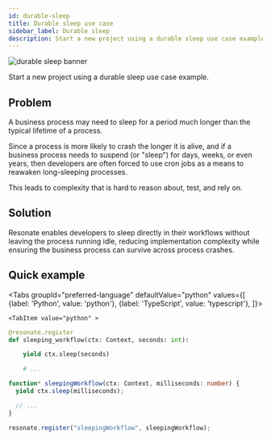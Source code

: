 ```yaml
---
id: durable-sleep
title: Durable sleep use case
sidebar_label: Durable sleep
description: Start a new project using a durable sleep use case example.
---
```


![durable sleep banner](/img/durable-sleep.png)

Start a new project using a durable sleep use case example.


<CloneRepoGrid>
  <CloneRepoCard
    sdk="Python SDK"
    description="Durable sleep use case"
    link="https://github.com/resonatehq-examples/example-durable-sleep-py"
  />
  <CloneRepoCard
    sdk="TypeScript SDK"
    description="Durable sleep use case"
    link="https://github.com/resonatehq-examples/example-durable-sleep-ts"
  />
</CloneRepoGrid>

## Problem

A business process may need to sleep for a period much longer than the typical lifetime of a process.

Since a process is more likely to crash the longer it is alive, and if a business process needs to suspend (or "sleep") for days, weeks, or even years, then developers are often forced to use cron jobs as a means to reawaken long-sleeping processes.

This leads to complexity that is hard to reason about, test, and rely on.

## Solution

Resonate enables developers to sleep directly in their workflows without leaving the process running idle, reducing implementation complexity while ensuring the business process can survive across process crashes.

## Quick example


<Tabs
    groupId="preferred-language"
    defaultValue="python"
    values={[
        {label: 'Python', value: 'python'},
        {label: 'TypeScript', value: 'typescript'},
    ]}>

    <TabItem value="python" >

```python
@resonate.register
def sleeping_workflow(ctx: Context, seconds: int):

    yield ctx.sleep(seconds)

    # ...
```

</TabItem>

<TabItem value="typescript" >

```typescript
function* sleepingWorkflow(ctx: Context, milliseconds: number) {
  yield ctx.sleep(milliseconds);

  // ...
}

resonate.register("sleepingWorkflow", sleepingWorkflow);
```

</TabItem>

</Tabs>
